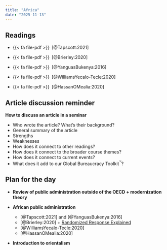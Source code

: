 ```yaml
---
title: "Africa"
date: "2025-11-13"
---
```


## Readings

- {{< fa file-pdf >}}&ensp;[@Tapscott:2021]

- {{< fa file-pdf >}}&ensp;[@Brierley:2020]

- {{< fa file-pdf >}}&ensp;[@YanguasBukenya:2016]

- {{< fa file-pdf >}}&ensp;[@WilliamsYecalo-Tecle:2020]

- {{< fa file-pdf >}}&ensp;[@HassanOMealia:2020]

::: {.content-hidden}

## Article discussion reminder

**How to discuss an article in a seminar**

- Who wrote the article? What’s their background?
- General summary of the article
- Strengths
- Weaknesses
- How does it connect to other readings?
- How does it connect to the broader course themes?
- How does it connect to current events?
- What does it add to our Global Bureaucracy Toolkit^™^?


## Plan for the day

- **Review of public administration outside of the OECD + modernization theory**

- **African public administration**

  - [@Tapscott:2021] and [@YanguasBukenya:2016]
  - [@Brierley:2020] + [Randomized Response Explained](https://www.youtube.com/watch?v=SD7EzSkBXug)
  - [@WilliamsYecalo-Tecle:2020]
  - [@HassanOMealia:2020]

- **Introduction to orientalism**

:::
